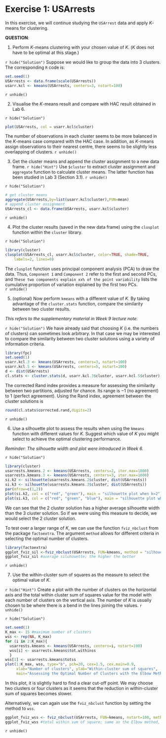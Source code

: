 # Exercise 1: USArrests

In this exercise, we will continue studying the `USArrest` data and apply $K$-means for clustering. 

**QUESTION**:

1. Perform $K$-means clustering with your chosen value of $K$. ($K$ does not have to be optimal at this stage.)

`r hide("Solution")`
Suppose we would like to group the data into 3 clusters. The corresponding `R` code is:
```r
set.seed(1)
USArrests <- data.frame(scale(USArrests))
usarr.kcl <- kmeans(USArrests, centers=3, nstart=100)
```
`r unhide()`

2. Visualise the $K$-means result and compare with HAC result obtained in Lab 6.  

`r hide("Solution")`
```r
plot(USArrests, col = usarr.kcl$cluster)
```

The number of observations in each cluster seems to be more balanced in the $K$-means case compared with the HAC case. In addition, as $K$-means assign observations to their nearest centre, there seems to be slightly less overlapping of clusters. 
`r unhide()`

3. Get the cluster means and append the cluster assignment to a new data frame.
`r hide("Hint")`
Use `$cluster` to extract cluster assignment and `aggregate` function to calculate cluster means. The latter function has been studied in Lab 3 (Section 3.1). 
`r unhide()`

`r hide("Solution")`
```r
# get cluster means
aggregate(USArrests,by=list(usarr.kcl$cluster),FUN=mean)
# append cluster assignment
USArrests_cl <- data.frame(USArrests, usarr.kcl$cluster)
```
`r unhide()`

4. Plot the cluster results (saved in the new data frame) using the `clusplot` function within the `cluster` library.

`r hide("Solution")`
```r
library(cluster)
clusplot(USArrests_cl, usarr.kcl$cluster, color=TRUE, shade=TRUE,
  	labels=2, lines=0)
```

The `clusplot` function uses principal component analysis (PCA) to draw the data. Thus, `Component 1` and `Component 2` refer to the first and second PCs, and `These two components explain xx% of the point variability` lists the cumulative proportion of variation explained by the first two PCs.  
`r unhide()`

5. (optional) Now perform `kmeans` with a different value of $K$. By taking advantage of the `cluster.stats` function, compare the similarity between two cluster results. 

*This refers to the supplementary material in Week 9 lecture note.*

`r hide("Solution")`
We have already said that choosing $K$ (i.e. the numbers of clusters) can sometimes look arbitrary. In that case we may be interested to compare the similarity between two cluster solutions using a variety of information criteria.

```r
library(fpc)
set.seed(1)
usarr.kcl.3 <- kmeans(USArrests, centers=3, nstart=100)
usarr.kcl.5 <- kmeans(USArrests, centers=5, nstart=100)
d <- dist(USArrests)
cl.stats <- cluster.stats(d, usarr.kcl.3$cluster, usarr.kcl.5$cluster)
```

The corrected Rand index provides a measure for assessing the similarity between two partitions, adjusted for chance. Its range is $-1$ (no agreement) to $1$ (perfect agreement). Using the Rand index, agreement between the cluster solutions is
```r
round(cl.stats$corrected.rand,digits=2)
```
`r unhide()`

6. Use a silhouette plot to assess the results when using the `kmeans` function with different values for $K$. Suggest which value of $K$ you might select to achieve the optimal clustering performance. 

*Reminder: The silhouette width and plot were introduced in Week 6.*

`r hide("Solution")`

```r
library(cluster)
usarrests.kmeans.2 <- kmeans(USArrests, centers=2, iter.max=1000)
usarrests.kmeans.3 <- kmeans(USArrests, centers=3, iter.max=1000)
si.k2 <- silhouette(usarrests.kmeans.2$cluster, dist(USArrests))
si.k3 <- silhouette(usarrests.kmeans.3$cluster, dist(USArrests))
par(mfrow=c(1,2))
plot(si.k2, col = c("red", "green"), main = "silhouette plot when k=2")
plot(si.k3, col = c("red", "green", "blue"), main = "silhouette plot when k=3")
```

We can see that the 2 cluster solution has a higher average silhouette width than the 3 cluster solution. So if we were using this measure to decide, we would select the 2 cluster solution.

To test over a larger range of $K$, we can use the function `fviz_nbclust` from the package `factoextra`. The argument `method` allows for different criteria in selecting the optimal number of clusters.

```r
library(factoextra)
ggplot_fviz_sil <-fviz_nbclust(USArrests, FUN=kmeans, method = "silhouette")
ggplot_fviz_sil #average siluhouette; the higher the better
```
`r unhide()`

7. Use the within-cluster sum of squares as the measure to select the optimal value of $K$.

`r hide("Hint")`
Create a plot with the number of clusters on the horizontal axis and the total within cluster sum of squares value for the model with each number of clusters on the vertical axis. The number of $K$ is usually chosen to be where there is a bend in the lines joining the values.
`r unhide()`

`r hide("Solution")`

```r
set.seed(1)
K_max <- 15 #maximum number of clusters
wss <- rep(NA, K_max)
for (i in 2:K_max){
  usarrests.kmeans <- kmeans(USArrests, centers=i, nstart=100)
  wss[i] <- usarrests.kmeans$tot.withinss
  }
wss[1] <- usarrests.kmeans$totss
plot(1:K_max, wss, type="b", pch=20, cex=1.5, cex.main=0.9,
     xlab="Number of clusters", ylab="Within-cluster sum of squares",
     main="Assessing the Optimal Number of Clusters with the Elbow Method")
```

In this plot, it is slightly hard to find a clear cut-off point. We may choose two clusters or four clusters as it seems that the reduction in within-cluster sum of squares becomes slower. 

Alternatively, we can again use the `fviz_nbclust` function by setting the method to `wss`. 
```r
ggplot_fviz_wss <- fviz_nbclust(USArrests, FUN=kmeans, nstart=100, method = "wss")
ggplot_fviz_wss #total within sum of square; same as the Elbow method, look at the knee
```

`r unhide()`